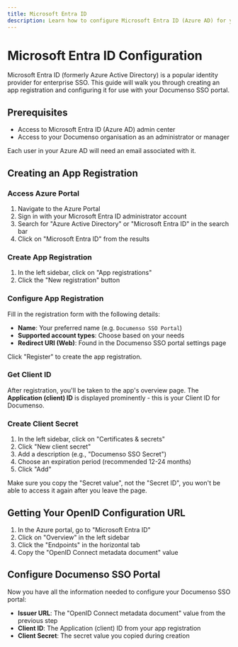 ```yaml
---
title: Microsoft Entra ID
description: Learn how to configure Microsoft Entra ID (Azure AD) for your organisation's SSO portal.
---
```




# Microsoft Entra ID Configuration

Microsoft Entra ID (formerly Azure Active Directory) is a popular identity provider for enterprise SSO. This guide will walk you through creating an app registration and configuring it for use with your Documenso SSO portal.

## Prerequisites

- Access to Microsoft Entra ID (Azure AD) admin center
- Access to your Documenso organisation as an administrator or manager

<Callout type="warning">Each user in your Azure AD will need an email associated with it.</Callout>

## Creating an App Registration

<Steps>

### Access Azure Portal

1. Navigate to the Azure Portal
2. Sign in with your Microsoft Entra ID administrator account
3. Search for "Azure Active Directory" or "Microsoft Entra ID" in the search bar
4. Click on "Microsoft Entra ID" from the results

### Create App Registration

1. In the left sidebar, click on "App registrations"
2. Click the "New registration" button

### Configure App Registration

Fill in the registration form with the following details:

- **Name**: Your preferred name (e.g. `Documenso SSO Portal`)
- **Supported account types**: Choose based on your needs
- **Redirect URI (Web)**: Found in the Documenso SSO portal settings page

Click "Register" to create the app registration.

### Get Client ID

After registration, you'll be taken to the app's overview page. The **Application (client) ID** is displayed prominently - this is your Client ID for Documenso.

### Create Client Secret

1. In the left sidebar, click on "Certificates & secrets"
2. Click "New client secret"
3. Add a description (e.g., "Documenso SSO Secret")
4. Choose an expiration period (recommended 12-24 months)
5. Click "Add"

Make sure you copy the "Secret value", not the "Secret ID", you won't be able to access it again after you leave the page.

</Steps>

## Getting Your OpenID Configuration URL

1. In the Azure portal, go to "Microsoft Entra ID"
2. Click on "Overview" in the left sidebar
3. Click the "Endpoints" in the horizontal tab
4. Copy the "OpenID Connect metadata document" value

## Configure Documenso SSO Portal

Now you have all the information needed to configure your Documenso SSO portal:

- **Issuer URL**: The "OpenID Connect metadata document" value from the previous step
- **Client ID**: The Application (client) ID from your app registration
- **Client Secret**: The secret value you copied during creation

